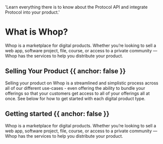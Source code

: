
  'Learn everything there is to know about the Protocol API and integrate Protocol into your product.'

<HeroPattern />

<div className='lead'>

# What is Whop?

Whop is a marketplace for digital products. Whether you’re looking to sell a web app, software project, file, course, or access to a private community — Whop has the services to help you distribute your product.

## Selling Your Product {{ anchor: false }}

Selling your product on Whop is a streamlined and simplistic process across all of our different use-cases - even offering the ability to bundle your offerings so that your customers get access to all of your offerings all at once. See below for how to get started with each digital product type.

## Getting started {{ anchor: false }}

Whop is a marketplace for digital products. Whether you’re looking to sell a web app, software project, file, course, or access to a private community — Whop has the services to help you distribute your product.

<Guides />

</div>